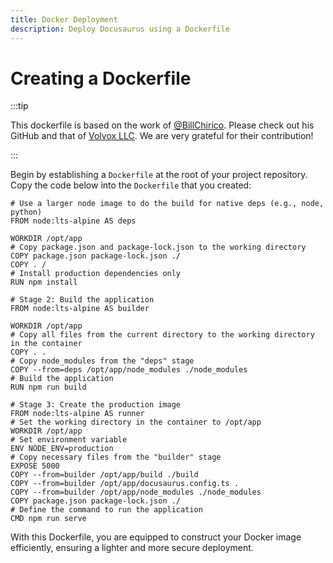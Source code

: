 ```yaml
---
title: Docker Deployment
description: Deploy Docusaurus using a Dockerfile
---
```


# Creating a Dockerfile

:::tip

This dockerfile is based on the work of [@BillChirico](https://github.com/BillChirico). Please check out his GitHub and that of [Volvox LLC](https://github.com/VolvoxLLC). We are very grateful for their contribution!

:::

Begin by establishing a `Dockerfile` at the root of your project repository. Copy the code below into the `Dockerfile` that you created:

```docker
# Use a larger node image to do the build for native deps (e.g., node, python)
FROM node:lts-alpine AS deps

WORKDIR /opt/app
# Copy package.json and package-lock.json to the working directory
COPY package.json package-lock.json ./
COPY . /
# Install production dependencies only
RUN npm install

# Stage 2: Build the application
FROM node:lts-alpine AS builder

WORKDIR /opt/app
# Copy all files from the current directory to the working directory in the container
COPY . .
# Copy node_modules from the "deps" stage
COPY --from=deps /opt/app/node_modules ./node_modules
# Build the application
RUN npm run build

# Stage 3: Create the production image
FROM node:lts-alpine AS runner
# Set the working directory in the container to /opt/app
WORKDIR /opt/app
# Set environment variable
ENV NODE_ENV=production
# Copy necessary files from the "builder" stage
EXPOSE 5000
COPY --from=builder /opt/app/build ./build
COPY --from=builder /opt/app/docusaurus.config.ts .
COPY --from=builder /opt/app/node_modules ./node_modules
COPY package.json package-lock.json ./
# Define the command to run the application
CMD npm run serve
```

With this Dockerfile, you are equipped to construct your Docker image efficiently, ensuring a lighter and more secure deployment.
